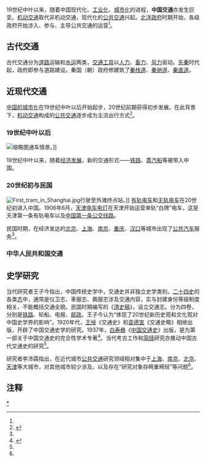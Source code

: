 {{中國}}
{{Hatnote|关于同名书籍，参见：[[中国交通史_(书籍)|中国交通史 (书籍)]]。}}
19世纪中叶以来，随着中国现代化、[[中国工业史|工业化]]、[[中国城市化|城市化]]的进程，'''中国交通'''亦发生巨变。[[机动交通|机动交通]]取代非机动交通，现代化的[[公共交通|公共交通]]兴起。[[北洋政府|北洋政府]]时期开始，各级政府开始涉入、参与、主导公共交通的运营<ref name=a1/>。

== 古代交通==
{{See also|中國驛站史}}

古代交通分为[[道路|道路]]运输和[[水运|水运]]两类，[[交通工具|交通工具]]以[[人力车|人力]]、[[畜力車|畜力]]、[[帆船|风力]]驱动。[[先秦|先秦]]时代起，政府即参与道路建设。秦国（朝）政府修建筑了[[秦栈道|秦栈道]]、[[秦驰道|秦驰道]]、[[秦直道|秦直道]]。

== 近现代交通 ==

[[中国城市化#近代（1840-1949）|中国的城市化]]在19世纪中叶以后开始起步，20世纪前期获得初步发展。在此背景下，[[机动交通|机动交通]]构成的[[公共交通|公共交通]]逐步成为主流出行方式<ref name="a1">{{cite journal en|quotes = 
|last = 
|first = 
|author =李沛霖
|coauthors = 
|date =2017
|year = 
|month = 
|title =《中国近代城市公共交通研究的回顾与展望》
|journal =武汉大学学报(人文科学版)
|volume = 
|issue = 2002年第2期
|pages =36-44
|publisher =武汉大学
|location =湖北省武汉市
|issn =1671-881X
|pmid = 
|doi = 
|bibcode = 
|oclc =
|id = 
|url =http://www.cqvip.com/read/read.aspx?id=671161847
|language = Zh-hans
|format = 
|accessdate = 
|laysummary = 
|laysource = 
|laydate = 
|quote =“由此，伴随着中国近代城市区域扩张、移民增加，人口流动则日益频密，从而导致人们出行距离逐步超出可使用非机动交通方式的范围，交通需求迅速增长，（机动）公共交通成为多数人必选的交通方式。”②即传统的人畜力工具显然难以适应近代市民长距离的交通需求，其对迅捷、运量大的机机械化公共交通的“派生需求”应远而生。其一，近代中国中心城市的研究[……]
}}</ref>{{Rp|39}}。

=== 19世纪中叶以后 ===

[[File:OpeningDay.jpg|缩略图]]通车情景。]]
{{See also|清朝交通}}

19世纪中叶以来，随着[[清朝经济|经济发展]]，新的交通形式——[[中国铁路史|铁路]]、[[蒸汽船|蒸汽船]]等被带入中国。

=== 20世纪初与民国 ===

{{See also|中华民国交通 (1911年至1949年)}}
[[File:First_tram_in_Shanghai.jpg|right]]行驶至外滩终点站。]]
[[有轨电车|有轨电车]]和[[无轨电车|无轨电车]]在20世纪初进入中国。1906年6月，[[天津电车电灯|天津电车电灯]]在天津开始运营单轨“白牌”电车，这是天津第一条有轨电车以及[[中国公共交通|中国第一条公交线路]]。

民国时期，在经济发达的[[北平市|北京]]、[[上海市_(中華民國)|上海]]、[[南京市_(中華民國)|南京]]、[[重庆陪都时期|重庆]]、[[漢口市|汉口]]等城市出现了[[公共汽车|公共汽车]]服务<ref name=a1/>{{Rp|39—40}}。

=== 中华人民共和国交通===
{{See also|中华人民共和国交通|中华人民共和国交通史}}

== 史学研究==

当代研究者王子今指出，中国传统史学中，交通史并非独立史学类别。[[二十四史|二十四史]]的各类[[志|志]]中，通常是仪卫志、車服志、輿服志涉及交通内容，实与封建身份等级制度相关，不能概括交通全貌。民国时期编写的《[[清史稿|清史稿]]》，设立交通志。分为四卷，分别是[[清朝铁路运输|铁路]]、轮船、电报、[[大清郵政|邮政]]。王子今认为“体现了20世纪新历史观和文化观对中国史学界的影响”。1920年代，[[王倬|王倬]]《交通史》和[[袁德宣|袁德宣]]《交通史略》相继出版，开辟了中国交通史学的研究。1937年，[[白寿彝|白寿彝]]《[[中国交通史_(书籍)|中国交通史]]》出版，是为第一部关于中国交通史的完合性学术专著<ref name="a2">{{cite journal en
|quotes =
|last =
|first =
|author =王子今
|coauthors =
|date =2002
|year =
|month =
|title =《中国交通史研究一百年》
|journal =历史研究
|volume =
|issue =2002年第2期
|pages =164-179
|publisher =中国社会科学杂志社
|location =北京市
|issn =0459-1909
|pmid =
|doi =
|bibcode =
|oclc =
|id =
|url =http://www.cnki.com.cn/Article/CJFDTotal-LSYJ200202014.htm
|language =Zh-hans
|format =
|accessdate =
|laysummary =
|laysource =
|laydate =
|quote =
|archive-date =2019-05-04
|archive-url =https://web.archive.org/web/20190504121825/http://www.cnki.com.cn/Article/CJFDTOTAL-LSYJ200202014.htm
|dead-url =no
}}</ref>{{Rp|164}}。当代考古工作和[[简牍|简牍]]研究亦推动中国古代交通史的研究<ref name=a2/>{{Rp|173}}。

研究者李沛霖指出，在近代城市[[公共交通|公共交通]]研究领域相对集中于[[上海市_(中華民國)|上海]]、[[南京市_(中華民國)|南京]]、[[北平市|北京]]、[[天津市_(中華民國)|天津]]等大城市，对其他城市较少涉及。以及存在“研究对象存畸重畸轻”等问题<ref name=a1/>{{Rp|42—43}}。

== 注释 ==
{{Reflist|30em}}

[[Category:中国交通史|*]]